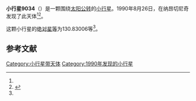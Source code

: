 {{Infobox planet
| bgcolour = #FFFFC0
| name = 9034 Oleyuria
| symbol = 
| image = 
| caption = 
| discovery = yes
| discovery_ref = 
| discoverer = {{link-en|柳德米拉·瓦斯列娜·朱然勒娃|Lyudmila Vasilyevna Zhuravleva}}
| discovery_site = [[纳昂切尼奇|纳昂切尼奇]] 
| discovered = 1990年8月26日
| designations = yes
| mp_name = 
| named_after = 
| alt_names = 1990 QZ17/ 1956 TG / 1990 QE18 / 1990 RE11 / 1993 FM84 / 1998 KB56 / 3328 T-2
| mp_category = [[主带小行星|主带小行星]]
| orbit_ref = <ref name="a">[http://ssd.jpl.nasa.gov/sbdb.cgi?sstr=9034 9034 Oleyuria] {{Wayback|url=http://ssd.jpl.nasa.gov/sbdb.cgi?sstr=9034 |date=20140831131429 }}，小行星數據庫瀏覽器（JPL Small-Body Database Browser）－[[美国国家航空航天局|美国国家航空航天局]]喷气推进实验室</ref>
| epoch = 2456400.5 (2013年4月18日更新)
| aphelion = {{convert|2.8639491|AU|km|3|abbr=on|lk=out}}
| perihelion = {{convert|2.4264383|AU|km|3|abbr=on}}
| semimajor = {{convert|2.6451937|AU|km|3|abbr=on}}
| eccentricity = 0.0826992
| period = 1571.392417 [[日|日]]<br />4.3[[儒略年|儒略年]]
| avg_speed = 
| inclination = 9.36770
| asc_node = 166.99589
| mean_anomaly = 
| arg_peri = 130.83006
| satellites = 
| physical_characteristics = yes
| dimensions = 
| mass = 
| density = 
| surface_grav = 
| escape_velocity = 
| sidereal_day = 
| axial_tilt = 
| pole_ecliptic_lat = 
| pole_ecliptic_lon = 
| albedo = 
| temperatures= 
| temp_name1 = 
| mean_temp_1 = 
| max_temp_1 = 
| temp_name2 = 
| max_temp_2 = 
| spectral_type = 
| abs_magnitude = 130.83006
}}

'''小行星9034'''（{{lang-en|9034 Oleyuria}}）是一颗围绕[[太阳|太阳]][[公转|公转]]的[[小行星|小行星]]。1990年8月26日，{{link-en|柳德米拉·瓦斯列娜·朱然勒娃|Lyudmila Vasilyevna Zhuravleva}}在纳昂切尼奇发现了此天体<ref name="a" /><ref>{{cite news|title=小行星列表|url=http://cfa-www.harvard.edu/iau/lists/NumberedMPs.txt|accessdate=2013-07-08|newspaper=哈佛大学|archive-date=2008-05-17|archive-url=https://web.archive.org/web/20080517010638/http://cfa-www.harvard.edu/iau/lists/NumberedMPs.txt|dead-url=no}}</ref>。

这颗小行星的[[绝对星等|绝对星等]]为130.83006等<ref name="a" />。

==参考文献==
{{reflist}}
{{Minor Planet Number|[[小行星9033|小行星9033]]|[[小行星9035|小行星9035]]}}

{{小天体}}

[[Category:小行星带天体|Category:小行星带天体]]
[[Category:1990年发现的小行星|Category:1990年发现的小行星]]

{{asteroid-stub}}